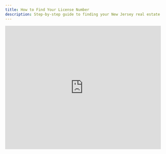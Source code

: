 ```yaml
---
title: How to Find Your License Number
description: Step-by-step guide to finding your New Jersey real estate license number
---
```


<Frame>
  <iframe 
    width="100%" 
    height="400" 
    src="https://www.youtube.com/embed/mVX7218hmhs?&wmode=opaque" 
    frameborder="0" 
    allowfullscreen
  />
</Frame>

Follow along with this video to learn how to find your real estate license number in New Jersey.

## Quick Access

<Card title="NJ License Search" icon="search" href="https://www.state.nj.us/dobi/division_rec/licensing/online_Instructions/licSearch.html">
  Direct link to the state license lookup tool
</Card>

## Step-by-Step Process

<Steps>
  <Step title="Visit the State Website">
    Go to the [NJ License Search portal](https://www.state.nj.us/dobi/division_rec/licensing/online_Instructions/licSearch.html)
  </Step>
  <Step title="Enter Your Information">
    You can search by:
    - License number (if you know part of it)
    - Last name and first name
    - Business name
  </Step>
  <Step title="Review Results">
    Find your record and note your complete license number
  </Step>
  <Step title="Save for Future Reference">
    Write down or save your license number for future use
  </Step>
</Steps>

## What You'll Need

<Tabs>
  <Tab title="Personal Information">
    - Your legal first and last name
    - Exactly as it appears on your license
    - Middle initial if used during licensing
  </Tab>
  
  <Tab title="Alternative Search Methods">
    If name search doesn't work:
    - Try variations of your name
    - Check if your name has changed since licensing
    - Contact the NJ Real Estate Commission for assistance
  </Tab>
</Tabs>

## License Information Details

Once you find your license, you'll see:
- **License Number**: Your unique identifier
- **License Type**: Should show "Salesperson (Referral)" 
- **Status**: Should be "Active"
- **Expiration Date**: Your renewal deadline
- **Broker Information**: General Referral, LLC

## Common Issues

<AccordionGroup>
  <Accordion title="Can't Find Your License">
    **Possible Reasons:**
    - License application still pending
    - Name spelled differently than expected
    - License may be inactive or expired
    
    **Solutions:**
    - Try different name variations
    - Contact NJ REC at (609) 292-7272
    - Check with General Referral support
  </Accordion>
  
  <Accordion title="Shows Wrong Broker">
    **If your license shows a different broker:**
    - Your previous broker may not have released your license
    - Transfer may still be processing
    - Contact General Referral support for assistance
  </Accordion>
</AccordionGroup>

## Why You Need Your License Number

Your license number is required for:
- Referral agreements and contracts
- State renewal applications
- Professional documentation
- Compliance verification
- Member portal access

## Need Help?

<CardGroup cols={2}>
  <Card title="NJ Real Estate Commission" icon="building">
    - Phone: (609) 292-7272
    - Email: relic@dobi.nj.gov
  </Card>
  
  <Card title="General Referral Support" icon="headset" href="https://app.generalreferral.com/contact">
    Questions about your membership or license status
  </Card>
</CardGroup>